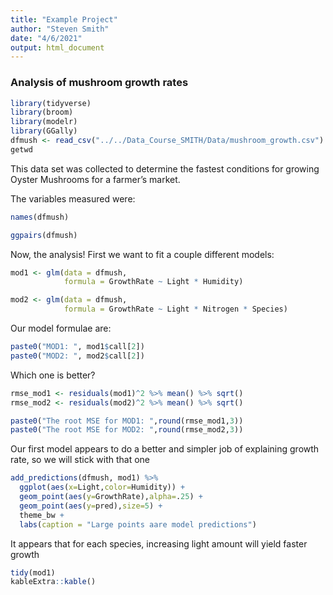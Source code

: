 ```yaml
---
title: "Example Project"
author: "Steven Smith"
date: "4/6/2021"
output: html_document
---
```


### Analysis of mushroom growth rates

```r
library(tidyverse)
library(broom)
library(modelr)
library(GGally)
dfmush <- read_csv("../../Data_Course_SMITH/Data/mushroom_growth.csv")
getwd
```

This data set was collected to determine the fastest conditions for growing Oyster Mushrooms for a farmer's market.

The variables measured were:

```r
names(dfmush)
```

```r
ggpairs(dfmush)
```

Now, the analysis! First we want to fit a couple different models:

```r
mod1 <- glm(data = dfmush,
            formula = GrowthRate ~ Light * Humidity)

mod2 <- glm(data = dfmush,
            formula = GrowthRate ~ Light * Nitrogen * Species)

```

Our model formulae are:

```r
paste0("MOD1: ", mod1$call[2])
paste0("MOD2: ", mod2$call[2])
```

Which one is better?

```r
rmse_mod1 <- residuals(mod1)^2 %>% mean() %>% sqrt()
rmse_mod2 <- residuals(mod2)^2 %>% mean() %>% sqrt()

paste0("The root MSE for MOD1: ",round(rmse_mod1,3))
paste0("The root MSE for MOD2: ",round(rmse_mod2,3))
```

Our first model appears to do a better and simpler job of explaining growth rate, so we will stick with that one

```r
add_predictions(dfmush, mod1) %>% 
  ggplot(aes(x=Light,color=Humidity)) +
  geom_point(aes(y=GrowthRate),alpha=.25) +
  geom_point(aes(y=pred),size=5) +
  theme_bw +
  labs(caption = "Large points aare model predictions")
```

It appears that for each species, increasing light amount will yield faster growth

```r
tidy(mod1)
kableExtra::kable()

```

